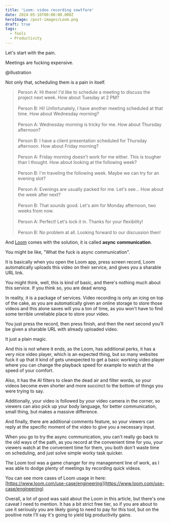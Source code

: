 ```yaml
---
title: 'Loom: video recording sowtfare'
date: 2024-05-16T00:00:00.000Z
heroImage: /post-images/Loom.png
draft: true
tags:
  - Tools
  - Productivity
---
```


Let's start with the pain.

Meetings are fucking expensive.

@illustration

Not only that, scheduling them is a pain in itself.

> Person A: Hi there! I'd like to schedule a meeting to discuss the project next week. How about Tuesday at 2 PM?\
> \
> Person B: Hi! Unfortunately, I have another meeting scheduled at that time. How about Wednesday morning?\
> \
> Person A: Wednesday morning is tricky for me. How about Thursday afternoon?\
> \
> Person B: I have a client presentation scheduled for Thursday afternoon. How about Friday morning?\
> \
> Person A: Friday morning doesn't work for me either. This is tougher than I thought. How about looking at the following week?\
> \
> Person B: I'm traveling the following week. Maybe we can try for an evening slot?\
> \
> Person A: Evenings are usually packed for me. Let's see... How about the week after next?\
> \
> Person B: That sounds good. Let's aim for Monday afternoon, two weeks from now.\
> \
> Person A: Perfect! Let's lock it in. Thanks for your flexibility!\
> \
> Person B: No problem at all. Looking forward to our discussion then!

And [Loom](https://www.loom.com/) comes with the solution,  it is called **async** **communication**.

You might be like, "What the fuck is async communication".

It is basically when you open the Loom app, press screen record, Loom automatically uploads this video on their service, and gives you a sharable URL link.

You might think, well, this is kind of basic, and there's nothing much about this service. If you think so, you are dead wrong.

In reality, it is a package of services. Video recording is only an icing on top of the cake, as you are automatically given an online storage to store those videos and this alone saves will you a ton of time, as you won't have to find some terrible unreliable place to store your video.

You just press the record, then press finish, and then the next second you'll be given a sharable URL with already uploaded video.

It just a plain magic.

And this is not where it ends, as the Loom, has additional perks, it has a very nice video player, which is an expected thing, but so many websites fuck it up that it kind of gets unexpected to get a basic working video player where you can change the playback speed for example to watch at the speed of your comfort.

Also, it has the AI filters to clean the dead air and filter words, so your videos become even shorter and more succinct to the bottom of things you were trying to say.

Additionally, your video is followed by your video camera in the corner, so viewers can also pick up your body language, for better communication, small thing, but makes a massive difference.

And finally, there are additional comments feature, so your viewers can reply at the specific moment of the video to give you a necessary input.

When you go to try the async communication, you can't really go back to the old ways of the path, as you record at the convenient time for you, your viewers watch at the convenient time for them, you both don't waste time on scheduling, and just solve simple worky task quicker.

The Loom tool was a game changer for my management line of work, as I was able to dodge plenty of meetings by recording quick videos.

You can see more cases of Loom usage in here: [https://www.loom.com/use-case/engineering](https://www.loom.com/use-case/engineering)

Overall, a lot of good was said about the Loom in this article, but there's one caveat I need to mention. It has a bit strict free tier, so if you are about to use it seriously you are likely going to need to pay for this tool, but on the positive note I'll say it's going to yield big productivity gains.
